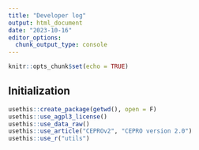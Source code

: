 ```yaml
---
title: "Developer log"
output: html_document
date: "2023-10-16"
editor_options: 
  chunk_output_type: console
---
```


```r
knitr::opts_chunk$set(echo = TRUE)
```



## Initialization
```r
usethis::create_package(getwd(), open = F)
usethis::use_agpl3_license()
usethis::use_data_raw()
usethis::use_article("CEPROv2", "CEPRO version 2.0")
usethis::use_r("utils")

```

